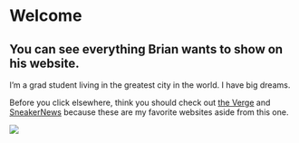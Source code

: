 # **Welcome**

## You can see everything Brian wants to show on his website. 

I'm a grad student living in the greatest city in the world. I have big dreams.

Before you click elsewhere, think you should check out [the Verge](https://www.theverge.com/) and [SneakerNews](https://sneakernews.com/) because these are my favorite websites aside from this one. 

![](https://www.mydral.com/wp-content/uploads/2020/04/datascience.gif)